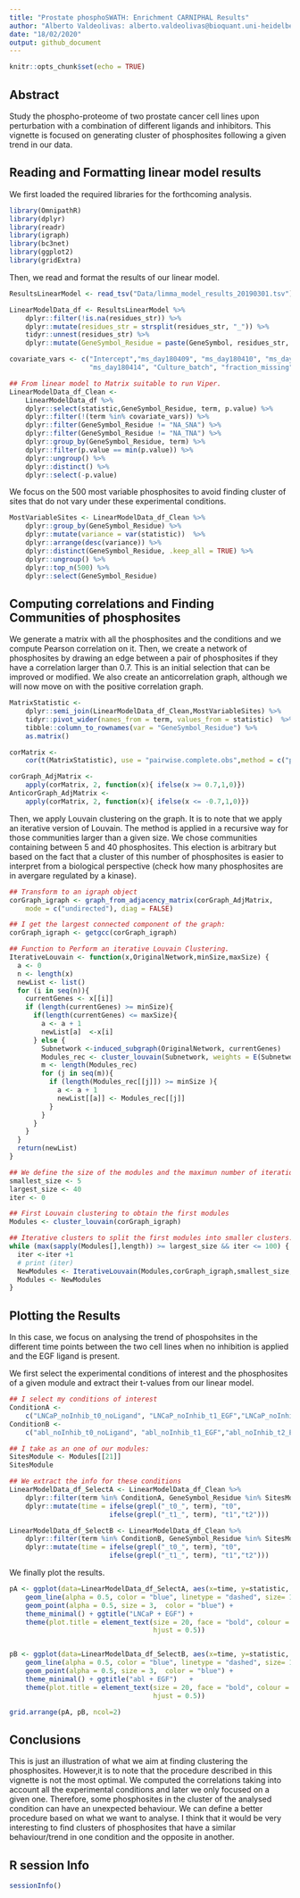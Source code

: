 ```yaml
---
title: "Prostate phosphoSWATH: Enrichment CARNIPHAL Results"
author: "Alberto Valdeolivas: alberto.valdeolivas@bioquant.uni-heidelberg.de; Date:"
date: "18/02/2020"
output: github_document
---
```


```r
knitr::opts_chunk$set(echo = TRUE)
```

## Abstract

Study the phospho-proteome of two prostate cancer cell lines upon perturbation 
with a combination of different ligands and inhibitors. This vignette is focused
on generating cluster of phosphosites following a given trend in our data. 

## Reading and Formatting linear model results

We first loaded the required libraries for the forthcoming analysis.

```r
library(OmnipathR)
library(dplyr)
library(readr)
library(igraph)
library(bc3net)
library(ggplot2)
library(gridExtra)
```

Then, we read and format the results of our linear model. 

```r
ResultsLinearModel <- read_tsv("Data/limma_model_results_20190301.tsv")

LinearModelData_df <- ResultsLinearModel %>% 
    dplyr::filter(!is.na(residues_str)) %>% 
    dplyr::mutate(residues_str = strsplit(residues_str, "_")) %>% 
    tidyr::unnest(residues_str) %>% 
    dplyr::mutate(GeneSymbol_Residue = paste(GeneSymbol, residues_str, sep="_")) 

covariate_vars <- c("Intercept","ms_day180409", "ms_day180410", "ms_day180412", 
                    "ms_day180414", "Culture_batch", "fraction_missing", "LNCaP")

## From linear model to Matrix suitable to run Viper.
LinearModelData_df_Clean <-     
    LinearModelData_df %>% 
    dplyr::select(statistic,GeneSymbol_Residue, term, p.value) %>%
    dplyr::filter(!(term %in% covariate_vars)) %>%
    dplyr::filter(GeneSymbol_Residue != "NA_SNA") %>%
    dplyr::filter(GeneSymbol_Residue != "NA_TNA") %>%
    dplyr::group_by(GeneSymbol_Residue, term) %>%
    dplyr::filter(p.value == min(p.value)) %>%
    dplyr::ungroup() %>%
    dplyr::distinct() %>% 
    dplyr::select(-p.value)  
```

We focus on the 500 most variable phosphosites to avoid finding
cluster of sites that do not vary under these experimental conditions. 

```r
MostVariableSites <- LinearModelData_df_Clean %>% 
    dplyr::group_by(GeneSymbol_Residue) %>%
    dplyr::mutate(variance = var(statistic))  %>%
    dplyr::arrange(desc(variance)) %>%
    dplyr::distinct(GeneSymbol_Residue, .keep_all = TRUE) %>%
    dplyr::ungroup() %>%
    dplyr::top_n(500) %>%
    dplyr::select(GeneSymbol_Residue)
```

## Computing correlations and Finding Communities of phosphosites

We generate a matrix with all the phosphosites and the conditions and we 
compute Pearson correlation on it. Then, we create a network of phosphosites by
drawing an edge between a pair of phosphosites if they have a correlation larger
than 0.7. This is an initial selection that can be improved or modified. We
also create an anticorrelation graph, although we will now move on with the 
positive correlation graph. 

```r
MatrixStatistic <- 
    dplyr::semi_join(LinearModelData_df_Clean,MostVariableSites) %>%
    tidyr::pivot_wider(names_from = term, values_from = statistic)  %>%
    tibble::column_to_rownames(var = "GeneSymbol_Residue") %>% 
    as.matrix()

corMatrix <- 
    cor(t(MatrixStatistic), use = "pairwise.complete.obs",method = c("pearson"))

corGraph_AdjMatrix <- 
    apply(corMatrix, 2, function(x){ ifelse(x >= 0.7,1,0)})
AnticorGraph_AdjMatrix <- 
    apply(corMatrix, 2, function(x){ ifelse(x <= -0.7,1,0)})    
```

Then, we apply Louvain clustering on the graph. It is to note that we apply an
iterative version of Louvain. The method is applied in a recursive way for those 
communities larger than a given size. We chose communities containing between 5
and 40 phosphosites. This election is arbitrary but based on the fact that a 
cluster of this number of phosphosites is easier to interpret from a biological
perspective (check how many phosphosites are in avergare regulated by a kinase).

```r
## Transform to an igraph object
corGraph_igraph <- graph_from_adjacency_matrix(corGraph_AdjMatrix, 
    mode = c("undirected"), diag = FALSE)

## I get the largest connected component of the graph: 
corGraph_igraph <- getgcc(corGraph_igraph)

## Function to Perform an iterative Louvain Clustering.
IterativeLouvain <- function(x,OriginalNetwork,minSize,maxSize) {
  a <- 0 
  n <- length(x)
  newList <- list()
  for (i in seq(n)){
    currentGenes <- x[[i]]
    if (length(currentGenes) >= minSize){
      if(length(currentGenes) <= maxSize){
        a <- a + 1 
        newList[a]  <-x[i]
      } else {
        Subnetwork <-induced_subgraph(OriginalNetwork, currentGenes)
        Modules_rec <- cluster_louvain(Subnetwork, weights = E(Subnetwork)$weight)  
        m <- length(Modules_rec)
        for (j in seq(m)){
          if (length(Modules_rec[[j]]) >= minSize ){
            a <- a + 1 
            newList[[a]] <- Modules_rec[[j]]
          }
        }  
      } 
    }
  }
  return(newList)
}

## We define the size of the modules and the maximun number of iterations. 
smallest_size <- 5
largest_size <- 40
iter <- 0

## First Louvain clustering to obtain the first modules
Modules <- cluster_louvain(corGraph_igraph)

## Iterative clusters to split the first modules into smaller clusters.
while (max(sapply(Modules[],length)) >= largest_size && iter <= 100) {
  iter <-iter +1 
  # print (iter)
  NewModules <- IterativeLouvain(Modules,corGraph_igraph,smallest_size,largest_size)
  Modules <- NewModules  
}
```

## Plotting the Results 

In this case, we focus on analysing the trend of phospohsites in the 
different time points between the two cell lines when no inhibition is applied
and the EGF ligand is present. 

We first select the experimental conditions of interest and the phosphosites of
a given module and extract their t-values from our linear model. 

```r
## I select my conditions of interest
ConditionA <- 
    c("LNCaP_noInhib_t0_noLigand", "LNCaP_noInhib_t1_EGF","LNCaP_noInhib_t2_EGF")
ConditionB <- 
    c("abl_noInhib_t0_noLigand", "abl_noInhib_t1_EGF","abl_noInhib_t2_EGF")

## I take as an one of our modules:
SitesModule <- Modules[[21]]
SitesModule

## We extract the info for these conditions
LinearModelData_df_SelectA <- LinearModelData_df_Clean %>%
    dplyr::filter(term %in% ConditionA, GeneSymbol_Residue %in% SitesModule) %>%
    dplyr::mutate(time = ifelse(grepl("_t0_", term), "t0", 
                         ifelse(grepl("_t1_", term), "t1","t2")))

LinearModelData_df_SelectB <- LinearModelData_df_Clean %>%
    dplyr::filter(term %in% ConditionB, GeneSymbol_Residue %in% SitesModule) %>%
    dplyr::mutate(time = ifelse(grepl("_t0_", term), "t0", 
                         ifelse(grepl("_t1_", term), "t1","t2")))
```

We finally plot the results.

```r
pA <- ggplot(data=LinearModelData_df_SelectA, aes(x=time, y=statistic, group=GeneSymbol_Residue)) +
    geom_line(alpha = 0.5, color = "blue", linetype = "dashed", size= 1.5) +
    geom_point(alpha = 0.5, size = 3,  color = "blue") +  
    theme_minimal() + ggtitle("LNCaP + EGF") + 
    theme(plot.title = element_text(size = 20, face = "bold", colour = "red", 
                                    hjust = 0.5))


pB <- ggplot(data=LinearModelData_df_SelectB, aes(x=time, y=statistic, group=GeneSymbol_Residue)) +
    geom_line(alpha = 0.5, color = "blue", linetype = "dashed", size= 1.5) +
    geom_point(alpha = 0.5, size = 3,  color = "blue") +  
    theme_minimal() + ggtitle("abl + EGF")   + 
    theme(plot.title = element_text(size = 20, face = "bold", colour = "red",
                                    hjust = 0.5))

grid.arrange(pA, pB, ncol=2)
```

## Conclusions

This is just an illustration of what we aim at finding clustering the 
phosphosites. However,it is to note that the procedure described in this 
vignette is not the most optimal. We computed the correlations taking into
account all the experimental conditions and later we only focused on a given
one. Therefore, some phosphosites in the cluster of the analysed condition
can have an unexpected behaviour. We can define a better procedure based on 
what we want to analyse. I think that it would be very interesting to find 
clusters of phosphosites that have a similar behaviour/trend in one condition
and the opposite in another. 


## R session Info

```r
sessionInfo()
```
